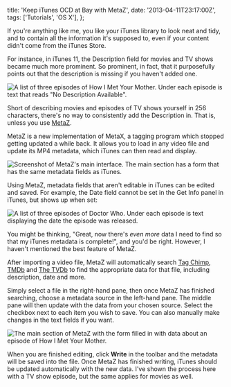   title: 'Keep iTunes OCD at Bay with MetaZ',
  date: '2013-04-11T23:17:00Z',
  tags: ['Tutorials', 'OS X'],
};

If you're anything like me, you like your iTunes library to look neat and tidy,
and to contain all the information it's supposed to, even if your content didn't
come from the iTunes Store.

For instance, in iTunes 11, the Description field for movies and TV shows became
much more prominent. So prominent, in fact, that it purposefully points out that
the description is missing if you haven't added one.

![A list of three episodes of How I Met Your Mother. Under each episode is text that reads "No Description Available".](/img/2013-04-No_Description_Available.png)

Short of describing movies and episodes of TV shows yourself in 256 characters,
there's no way to consistently add the Description in. That is, unless you use
[MetaZ](http://griff.github.io/metaz/).

MetaZ is a new implementation of MetaX, a tagging program which stopped getting
updated a while back. It allows you to load in any video file and update its MP4
metadata, which iTunes can then read and display.

![Screenshot of MetaZ's main interface. The main section has a form that has the same metadata fields as iTunes.](/img/2013-04-MetaZ_Main_Window.png)

Using MetaZ, metadata fields that aren't editable in iTunes can be edited and
saved. For example, the Date field cannot be set in the Get Info panel in
iTunes, but shows up when set:

![A list of three episodes of Doctor Who. Under each episode is text displaying the date the episode was released.](/img/2013-04-Episode_Dates.png)

You might be thinking, "Great, now there's _even more_ data I need to find so
that my iTunes metadata is complete!", and you'd be right. However, I haven't
mentioned the best feature of MetaZ.

After importing a video file, MetaZ will automatically search
[Tag Chimp](http://www.tagchimp.com), [TMDb](http://www.themoviedb.org) and
[The TVDb](http://thetvdb.com) to find the appropriate data for that file,
including description, date and more.

Simply select a file in the right-hand pane, then once MetaZ has finished
searching, choose a metadata source in the left-hand pane. The middle pane will
then update with the data from your chosen source. Select the checkbox next to
each item you wish to save. You can also manually make changes in the text
fields if you want.

![The main section of MetaZ with the form filled in with data about an episode of How I Met Your Mother.](/img/2013-04-MetaZ_Loaded_Metadata.png)

When you are finished editing, click **Write** in the toolbar and the metadata
will be saved into the file. Once MetaZ has finished writing, iTunes should be
updated automatically with the new data. I've shown the process here with a TV
show episode, but the same applies for movies as well.
